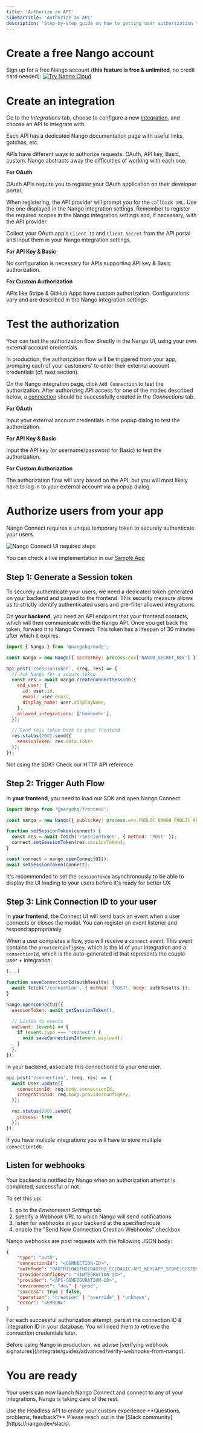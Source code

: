 ```yaml
---
title: 'Authorize an API'
sidebarTitle: 'Authorize an API'
description: 'Step-by-step guide on how to getting user authorization to access an external API on their behalf.'
---
```


# Create a free Nango account

Sign up for a free Nango account (**this feature is free & unlimited**, no credit card needed):
[![Try Nango Cloud](/images/nango-deploy-button.svg)](https://app.nango.dev/signup)

# Create an integration

Go to the _Integrations_ tab, choose to configure a new [integration](/understand/concepts/integrations), and choose an API to integrate with.

<Tip>
    Each API has a dedicated Nango documentation page with useful links, gotchas, etc.
</Tip>

APIs have different ways to authorize requests: OAuth, API key, Basic, custom. Nango abstracts away the difficulties of working with each one.

**For OAuth**

OAuth APIs require you to register your OAuth application on their developer portal.

When registering, the API provider will prompt you for the `Callback URL`. Use the one displayed in the Nango integration settings. Remember to register the required scopes in the Nango integration settings and, if necessary, with the API provider.

Collect your OAuth app's `Client ID` and `Client Secret` from the API portal and input them in your Nango integration settings.

**For API Key & Basic**

No configuration is necessary for APIs supporting API key & Basic authorization.

**For Custom Authorization**

APIs like Stripe & GitHub Apps have custom authorization. Configurations vary and are described in the Nango integration settings.

# Test the authorization

<Tip>
Your can test the authorization flow directly in the Nango UI, using your own external account credentials.

In production, the authorization flow will be triggered from your app, promping each of your customers' to enter their external account credentials (cf. next section).
</Tip>

On the Nango integration page, click `Add Connection` to test the authorization. After authorizing API access for one of the modes described below, a [connection](/understand/concepts/connections) should be successfully created in the _Connections_ tab.

**For OAuth**

Input your external account credentials in the popup dialog to test the authorization.

**For API Key & Basic**

Input the API key (or username/password for Basic) to test the authorization.

**For Custom Authorization**

The authorization flow will vary based on the API, but you will most likely have to log in to your external account via a popup dialog.

# Authorize users from your app

Nango Connect requires a unique temporary token to securely authenticate your users.

<img src="/images/connect-ui/steps.png" alt="Nango Connect UI required steps" />

<Tip>You can check a live implementation in our <a href="https://github.com/NangoHQ/sample-app?rel=connect-ui-guide"> Sample App</a></Tip>

## Step 1: Generate a Session token

To securely authenticate your users, we need a dedicated token generated on your backend and passed to the frontend. This security measure allows us to strictly identify authenticated users and pre-filter allowed integrations.

On **your backend**, you need an API endpoint that your frontend contacts, which will then communicate with the Nango API. Once you get back the token, forward it to Nango Connect.
This token has a lifespan of 30 minutes after which it expires.

```javascript
import { Nango } from '@nangohq/node';

const nango = new Nango({ secretKey: process.env['NANGO_SECRET_KEY'] });

api.post('/sessionToken', (req, res) => {
  // Ask Nango for a secure token
  const res = await nango.createConnectSession({
    end_user: {
      id: user.id,
      email: user.email,
      display_name: user.displayName,
    },
    allowed_integrations: ['bamboohr'],
  });

  // Send this token back to your frontend
  res.status(200).send({
    sessionToken: res.data.token
  });
});
```

<Card title="POST /connect/sessions" icon="code" href="/reference/api/connect/sessions/create" horizontal>
  Not using the SDK? Check our HTTP API reference
</Card>

## Step 2: Trigger Auth Flow

In **your frontend**, you need to load our SDK and open Nango Connect

```js
import Nango from '@nangohq/frontend';

const nango = new Nango({ publicKey: process.env.PUBLIC_NANGO_PUBLIC_KEY });

function setSessionToken(connect) {
  const res = await fetch('/sessionToken', { method: 'POST' });
  connect.setSessionToken(res.sessionToken);
}

const connect = nango.openConnectUI();
await setSessionToken(connect);
```

<Tip>It's recommended to set the `sessionToken` asynchronously to be able to display the UI loading to your users before it's ready for better UX</Tip>

## Step 3: Link Connection ID to your user

In **your frontend**, the Connect UI will send back an event when a user connects or closes the modal. You can register an event listener and respond appropriately.

When a user completes a flow, you will receive a `connect` event. This event contains the `providerConfigKey`, which is the id of your integration and a `connectionId`, which is the auto-generated id that represents the couple user + integration.

```js
[...]

function saveConnectionId(authResults) {
  await fetch('/connection', { method: 'POST', body: authResults });
}

nango.openConnectUI({
  sessionToken: await getSessionToken(),

  // Listen to events
  onEvent: (event) => {
    if (event.type === 'connect') {
      void saveConnectionId(event.payload);
    }
  },
});
```

In your backend, associate this connectionId to your end user.

```javascript
api.post('/connection', (req, res) => {
  await User.update({
    connectionId: req.body.connectionId,
    integrationId: req.body.providerConfigKey,
  });

  res.status(200).send({
    success: true
  });
});
```

<Tip>If you have multiple integrations you will have to store multiple `connectionId`s</Tip>

## Listen for webhooks

Your backend is notified by Nango when an authorization attempt is completed, successful or not.

To set this up:
1. go to the _Environment Settings_ tab
2. specify a _Webhook URL_ to which Nango will send notifications
3. listen for webhooks in your backend at the specified route
4. enable the "Send New Connection Creation Webhooks" checkbox

Nango webhooks are post requests with the following JSON body:
```json
{
    "type": "auth",
    "connectionId": "<CONNECTION-ID>",
    "authMode": "OAUTH1|OAUTH2|OAUTH2_CC|BASIC|API_KEY|APP_STORE|CUSTOM|APP|NONE|TBA",
    "providerConfigKey": "<INTEGRATION-ID>",
    "provider": "<API-CONFIGURATION-ID>",
    "environment": "dev" | "prod",
    "success": true | false,
    "operation": "creation" | "override" | "unknown",
    "error": "<ERROR>"
}
```

For each successful authorization attempt, persist the connection ID & integration ID in your database. You will need them to retrieve the connection credentials later.

<Info>
Before using Nango in production, we advise [verifying webhook signatures](/integrate/guides/advanced/verify-webhooks-from-nango).
</Info>

# You are ready

Your users can now launch Nango Connect and connect to any of your integrations, Nango is taking care of the rest.


<Card title="Want to build your own UI?" icon="code" href="/integrate/guides/advanced/authorize-an-api-headless" horizontal>
  Use the Headless API to create your custom experience
</Card>


<Tip>
**Questions, problems, feedback?** Please reach out in the [Slack community](https://nango.dev/slack).
</Tip>
